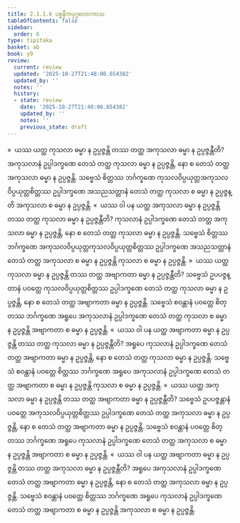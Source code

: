 ```yaml
---
title: 2.1.1.6 ပစ္စနီကပုဂ္ဂလောကာသ
tableOfContents: false
sidebar:
  order: 6
type: tipitaka
basket: ab
book: y9
review:
  current: review
  updated: '2025-10-27T21:48:06.654382'
  updated_by: ''
  notes: ''
  history:
  - state: review
    date: '2025-10-27T21:48:06.654382'
    updated_by: ''
    notes: ''
    previous_state: draft
---
```



<ReviewStatus review={frontmatter.review} showDetails={true} />

<HypothesisAnnotation frontmatter={frontmatter} />

<DynamicBreadcrumb />

<Division number="43" book="y9" e="ch" v="35" p="11">

<Paragraph number="218" book="y9">
»  ယဿ ယတ္ထ ကုသလာ ဓမ္မာ န ဥပ္ပဇ္ဇန္တိ တဿ တတ္ထ အကုသလာ ဓမ္မာ န ဥပ္ပဇ္ဇန္တီတိ?
</Paragraph>

<Paragraph number="219" book="y9">
အကုသလာနံ ဥပ္ပါဒက္ခဏေ တေသံ တတ္ထ ကုသလာ ဓမ္မာ န ဥပ္ပဇ္ဇန္တိ, နော စ တေသံ တတ္ထ အကုသလာ ဓမ္မာ န ဥပ္ပဇ္ဇန္တိ. သဗ္ဗေသံ စိတ္တဿ ဘင်္ဂက္ခဏေ ကုသလဝိပ္ပယုတ္တအကုသလဝိပ္ပယုတ္တစိတ္တဿ ဥပ္ပါဒက္ခဏေ အသညသတ္တာနံ တေသံ တတ္ထ ကုသလာ စ ဓမ္မာ န ဥပ္ပဇ္ဇန္တိ အကုသလာ စ ဓမ္မာ န ဥပ္ပဇ္ဇန္တိ.
</Paragraph>

<Paragraph number="220" book="y9">
«  ယဿ ဝါ ပန ယတ္ထ အကုသလာ ဓမ္မာ န ဥပ္ပဇ္ဇန္တိ တဿ တတ္ထ ကုသလာ ဓမ္မာ န ဥပ္ပဇ္ဇန္တီတိ?
</Paragraph>

<Paragraph number="221" book="y9">
ကုသလာနံ ဥပ္ပါဒက္ခဏေ တေသံ တတ္ထ အကုသလာ ဓမ္မာ န ဥပ္ပဇ္ဇန္တိ, နော စ တေသံ တတ္ထ ကုသလာ ဓမ္မာ န ဥပ္ပဇ္ဇန္တိ. သဗ္ဗေသံ စိတ္တဿ ဘင်္ဂက္ခဏေ အကုသလဝိပ္ပယုတ္တကုသလဝိပ္ပယုတ္တစိတ္တဿ ဥပ္ပါဒက္ခဏေ အသညသတ္တာနံ တေသံ တတ္ထ အကုသလာ စ ဓမ္မာ န ဥပ္ပဇ္ဇန္တိ ကုသလာ စ ဓမ္မာ န ဥပ္ပဇ္ဇန္တိ.
</Paragraph>

<Paragraph number="222" book="y9">
»  ယဿ ယတ္ထ ကုသလာ ဓမ္မာ န ဥပ္ပဇ္ဇန္တိ တဿ တတ္ထ အဗျာကတာ ဓမ္မာ န ဥပ္ပဇ္ဇန္တီတိ?
</Paragraph>

<Paragraph number="223" book="y9">
သဗ္ဗေသံ ဥပပဇ္ဇန္တာနံ ပဝတ္တေ ကုသလဝိပ္ပယုတ္တစိတ္တဿ ဥပ္ပါဒက္ခဏေ တေသံ တတ္ထ ကုသလာ ဓမ္မာ န ဥပ္ပဇ္ဇန္တိ, နော စ တေသံ တတ္ထ အဗျာကတာ ဓမ္မာ န ဥပ္ပဇ္ဇန္တိ. သဗ္ဗေသံ စဝန္တာနံ ပဝတ္တေ စိတ္တဿ ဘင်္ဂက္ခဏေ အရူပေ အကုသလာနံ ဥပ္ပါဒက္ခဏေ တေသံ တတ္ထ ကုသလာ စ ဓမ္မာ န ဥပ္ပဇ္ဇန္တိ အဗျာကတာ စ ဓမ္မာ န ဥပ္ပဇ္ဇန္တိ.
</Paragraph>

<Paragraph number="224" book="y9">
«  ယဿ ဝါ ပန ယတ္ထ အဗျာကတာ ဓမ္မာ န ဥပ္ပဇ္ဇန္တိ တဿ တတ္ထ ကုသလာ ဓမ္မာ န ဥပ္ပဇ္ဇန္တီတိ?
</Paragraph>

<Paragraph number="225" book="y9">
အရူပေ ကုသလာနံ ဥပ္ပါဒက္ခဏေ တေသံ တတ္ထ အဗျာကတာ ဓမ္မာ န ဥပ္ပဇ္ဇန္တိ, နော စ တေသံ တတ္ထ ကုသလာ ဓမ္မာ န ဥပ္ပဇ္ဇန္တိ. သဗ္ဗေသံ စဝန္တာနံ ပဝတ္တေ စိတ္တဿ ဘင်္ဂက္ခဏေ အရူပေ အကုသလာနံ ဥပ္ပါဒက္ခဏေ တေသံ တတ္ထ အဗျာကတာ စ ဓမ္မာ န ဥပ္ပဇ္ဇန္တိ ကုသလာ စ ဓမ္မာ န ဥပ္ပဇ္ဇန္တိ.
</Paragraph>

</Division>
<Division number="44" book="y9" e="ch" v="35" p="12">

<Paragraph number="226" book="y9">
»  ယဿ ယတ္ထ အကုသလာ ဓမ္မာ န ဥပ္ပဇ္ဇန္တိ တဿ တတ္ထ အဗျာကတာ ဓမ္မာ န ဥပ္ပဇ္ဇန္တီတိ?
</Paragraph>

<Paragraph number="227" book="y9">
သဗ္ဗေသံ ဥပပဇ္ဇန္တာနံ ပဝတ္တေ အကုသလဝိပ္ပယုတ္တစိတ္တဿ ဥပ္ပါဒက္ခဏေ တေသံ တတ္ထ အကုသလာ ဓမ္မာ န ဥပ္ပဇ္ဇန္တိ, နော စ တေသံ တတ္ထ အဗျာကတာ ဓမ္မာ န ဥပ္ပဇ္ဇန္တိ. သဗ္ဗေသံ စဝန္တာနံ ပဝတ္တေ စိတ္တဿ ဘင်္ဂက္ခဏေ အရူပေ ကုသလာနံ ဥပ္ပါဒက္ခဏေ တေသံ တတ္ထ အကုသလာ စ ဓမ္မာ န ဥပ္ပဇ္ဇန္တိ အဗျာကတာ စ ဓမ္မာ န ဥပ္ပဇ္ဇန္တိ.
</Paragraph>

<Paragraph number="228" book="y9">
«  ယဿ ဝါ ပန ယတ္ထ အဗျာကတာ ဓမ္မာ န ဥပ္ပဇ္ဇန္တိ တဿ တတ္ထ အကုသလာ ဓမ္မာ န ဥပ္ပဇ္ဇန္တီတိ?
</Paragraph>

<Paragraph number="229" book="y9">
အရူပေ အကုသလာနံ ဥပ္ပါဒက္ခဏေ တေသံ တတ္ထ အဗျာကတာ ဓမ္မာ န ဥပ္ပဇ္ဇန္တိ, နော စ တေသံ တတ္ထ အကုသလာ ဓမ္မာ န ဥပ္ပဇ္ဇန္တိ. သဗ္ဗေသံ စဝန္တာနံ ပဝတ္တေ စိတ္တဿ ဘင်္ဂက္ခဏေ အရူပေ ကုသလာနံ ဥပ္ပါဒက္ခဏေ တေသံ တတ္ထ အဗျာကတာ စ ဓမ္မာ န ဥပ္ပဇ္ဇန္တိ အကုသလာ စ ဓမ္မာ န ဥပ္ပဇ္ဇန္တိ.
</Paragraph>
</Division>